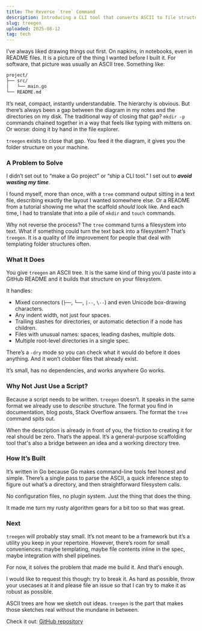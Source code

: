 ```yaml
---
title: The Reverse `tree` Command
description: Introducing a CLI tool that converts ASCII to file structures
slug: treegen
uploaded: 2025-08-12
tag: tech
---
```


I’ve always liked drawing things out first.
On napkins, in notebooks, even in README files. It is a picture of the thing I wanted before I built it. For software, that picture was usually an ASCII tree. Something like:

```bash
project/
├── src/
│   └── main.go
└── README.md
```

It’s neat, compact, instantly understandable. The hierarchy is obvious. But there’s always been a gap between the diagram in my notes and the directories on my disk. The traditional way of closing that gap? `mkdir -p` commands chained together in a way that feels like typing with mittens on. Or worse: doing it by hand in the file explorer.

`treegen` exists to close that gap. You feed it the diagram, it gives you the folder structure on your machine.

### A Problem to Solve

I didn’t set out to “make a Go project” or “ship a CLI tool.”
I set out to **_avoid wasting my time_**.

I found myself, more than once, with a `tree` command output sitting in a text file, describing exactly the layout I wanted somewhere else. Or a README from a tutorial showing me what the scaffold _should_ look like. And each time, I had to translate that into a pile of `mkdir` and `touch` commands.

Why not reverse the process? The `tree` command turns a filesystem into text. What if something could turn the text back into a filesystem? That’s `treegen`. It is a quality of life improvement for people that deal with templating folder structures often.

### What It Does

You give `treegen` an ASCII tree. It is the same kind of thing you’d paste into a GitHub README and it builds that structure on your filesystem.

It handles:

- Mixed connectors (`├──`, `└──`, `|--`, `\--`) and even Unicode box-drawing characters.
- Any indent width, not just four spaces.
- Trailing slashes for directories, or automatic detection if a node has children.
- Files with unusual names: spaces, leading dashes, multiple dots.
- Multiple root-level directories in a single spec.

There’s a `-dry` mode so you can check what it would do before it does anything. And it won’t clobber files that already exist.

It’s small, has no dependencies, and works anywhere Go works.

### Why Not Just Use a Script?

Because a script needs to be written. `treegen` doesn’t.
It speaks in the same format we already use to _describe_ structure. The format you find in documentation, blog posts, Stack Overflow answers. The format the `tree` command spits out.

When the description is already in front of you, the friction to creating it for real should be zero. That’s the appeal. It’s a general-purpose scaffolding tool that's also a bridge between an idea and a working directory tree.

### How It’s Built

It’s written in Go because Go makes command-line tools feel honest and simple. There’s a single pass to parse the ASCII, a quick inference step to figure out what’s a directory, and then straightforward filesystem calls.

No configuration files, no plugin system. Just the thing that does the thing.

It made me turn my rusty algorithm gears for a bit too so that was great.

### Next

`treegen` will probably stay small. It’s not meant to be a framework but it’s a utility you keep in your repertoire. However, there’s room for small conveniences: maybe templating, maybe file contents inline in the spec, maybe integration with shell pipelines.

For now, it solves the problem that made me build it. And that’s enough.

I would like to request this though: try to break it. As hard as possible, throw your usecases at it and please file an issue so that I can try to make it as robust as possible.

ASCII trees are how we sketch out ideas. `treegen` is the part that makes those sketches real without the mundane in between.

Check it out: [GitHub repository](https://github.com/mayur57/treegen)
